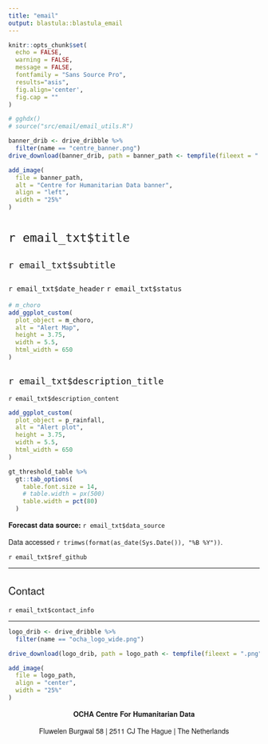 ```yaml
---
title: "email"
output: blastula::blastula_email
---
```


<style type = "text/css">

h1, h2, h3 {
  font-family: Arvo, "Helvetica Neue", Helvetica, Arial, sans-serif;
  font-weight: normal
}

p {
  font-family: "Source Sans Pro", "Helvetica Neue", Helvetica, Arial, sans-serif
}

</style>

```r
knitr::opts_chunk$set(
  echo = FALSE,
  warning = FALSE,
  message = FALSE,
  fontfamily = "Sans Source Pro",
  results="asis",
  fig.align='center',
  fig.cap = "" 
)
```

```r
# gghdx()
# source("src/email/email_utils.R")
```

```r
banner_drib <- drive_dribble %>%
  filter(name == "centre_banner.png")
drive_download(banner_drib, path = banner_path <- tempfile(fileext = ".png"))

add_image(
  file = banner_path,
  alt = "Centre for Humanitarian Data banner",
  align = "left",
  width = "25%"
)
```


# `r email_txt$title`

## `r email_txt$subtitle`

### `r email_txt$date_header`  `r email_txt$status`

```r
# m_choro
add_ggplot_custom(
  plot_object = m_choro,
  alt = "Alert Map",
  height = 3.75,
  width = 5.5,
  html_width = 650
)
```


## `r email_txt$description_title`

`r email_txt$description_content`

```r
add_ggplot_custom(
  plot_object = p_rainfall,
  alt = "Alert plot",
  height = 3.75,
  width = 5.5,
  html_width = 650
)

```

```r
gt_threshold_table %>% 
  gt::tab_options(
    table.font.size = 14,
    # table.width = px(500)
    table.width = pct(80)
  )
```

<!-- **Methodology Update:** -->
<!-- *`r email_txt$methodology_update`* -->
    
**Forecast data source:** `r email_txt$data_source`

Data accessed `r trimws(format(as_date(Sys.Date()), "%B %Y"))`. 

`r email_txt$ref_github`

----

## Contact

`r email_txt$contact_info`

----

```r


logo_drib <- drive_dribble %>%
  filter(name == "ocha_logo_wide.png")

drive_download(logo_drib, path = logo_path <- tempfile(fileext = ".png"))

add_image(
  file = logo_path,
  align = "center",
  width = "25%"
)
```

<p>
<center>

<b> OCHA Centre For Humanitarian Data </b>

Fluwelen Burgwal 58 | 2511 CJ The Hague | The Netherlands

</center>
</p>
